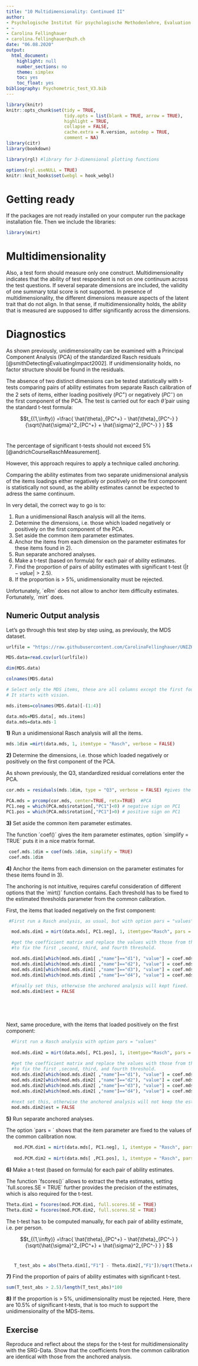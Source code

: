 ---
title: "10 Multidimensionality: Continued II"
author:
- Psychologische Institut für psychologische Methodenlehre, Evaluation und Statistik
- ~
- Carolina Fellinghauer
- carolina.fellinghauer@uzh.ch
date: "06.08.2020"
output:
  html_document:
    highlight: null
    number_sections: no
    theme: simplex
    toc: yes
    toc_float: yes
bibliography: Psychometric_test_V3.bib
---

```{r setup, include=FALSE}
library(knitr)
knitr::opts_chunk$set(tidy = TRUE, 
                      tidy.opts = list(blank = TRUE, arrow = TRUE), 
                      highlight = TRUE,
                      collapse = FALSE,
                      cache.extra = R.version, autodep = TRUE,
                      comment = NA)
library(citr)
library(bookdown)

library(rgl) #library for 3-dimensional plotting functions

options(rgl.useNULL = TRUE)
knitr::knit_hooks$set(webgl = hook_webgl)

```


# Getting ready

If the packages are not ready installed on your computer run the package installation file. Then we include the libraries:

```{r libraries, warning = FALSE, message = FALSE}
library(mirt)

```


# Multidimensionality

Also, a test form should measure only one construct. Multidimensionality indicates that the ability of test respondent is not on one continuum across the test questions. If several separate dimensions are included, the validity of one summary total score is not supported. In presence of multidimensionality, the different dimensions measure aspects of the latent trait that do not align. In that sense, if multidimensionality holds, the ability that is measured are supposed to differ significantly across the dimensions. 

# Diagnostics

As shown previously, unidimensionality can be examined with a Principal Component Analysis (PCA) of the standardized Rasch residuals [@smithDetectingEvaluatingImpact2002]. If unidimensionality holds, no factor structure should be found in the residuals. 

The absence of two distinct dimensions can be tested statistically with t-tests comparing pairs of ability estimates from separate Rasch calibration of the 2 sets of items, either loading positively ($PC^+$) or negatively ($PC^-$) on the first component of the PCA. The test is carried out for each $\hat{\theta}$ pair using the standard t-test formula:

$$t_{(1,\infty)} =\frac{ \hat{\theta}_{PC^+} - \hat{\theta}_{PC^-} }
                              {\sqrt{\hat{\sigma}^2_{PC^+} + \hat{\sigma}^2_{PC^-} }    } $$\

The percentage of significant t-tests should not exceed 5% [@andrichCourseRaschMeasurement]. 

However, this approach requires to apply a technique called *anchoring*. 

Comparing the ability estimates from two separate unidimensional analysis of the items loadings either negatively or positively on the first component is statistically not sound, as the ability estimates cannot be expected to adress the same continuum.

In very detail, the correct way to go is to: 

1) Run a unidimensional Rasch analysis will all the items.
2) Determine the dimensions, i.e. those which loaded negatively or positively on the first component of the PCA.
3) Set aside the common item parameter estimates.
4) Anchor the items from each dimension on the parameter estimates for these items found in 2).
5) Run separate anchored analyses.
6) Make a t-test (based on formula) for each pair of ability estimates. 
7) Find the proportion of pairs of ability estimates with significant t-test ($|t-value| > 2.5$).
8) If the proportion is > 5%, unidimensionality must be rejected.

Unfortunately, ´eRm´ does not allow to anchor item difficulty estimates. Fortunately, ´mirt´ does. 

## Numeric Output analysis

Let's go through this test step by step using, as previously, the MDS dataset. 

```{r sample size, warning = FALSE, message = FALSE, comment = FALSE}
urlfile = "https://raw.githubusercontent.com/CarolinaFellinghauer/UNIZH_HS2020_Rasch/master/WHO_MDS_course.csv?token=AB5GB4Z6VXD7GLH7H4YNXNC7GUNGU"

MDS.data=read.csv(url(urlfile))

dim(MDS.data)

colnames(MDS.data)

# Select only the MDS items, these are all columns except the first four. 
# It starts with vision.

mds.items=colnames(MDS.data)[-(1:4)]

data.mds=MDS.data[, mds.items]
data.mds=data.mds-1
```


**1)** Run a unidimensional Rasch analysis will all the items.

```{r unidimensional}

mds.1dim =mirt(data.mds, 1, itemtype = "Rasch", verbose = FALSE)

```



**2)** Determine the dimensions, i.e. those which loaded negatively or positively on the first component of the PCA.

As shown previously, the Q3, standardized residual correlations enter the PCA.

```{r PCA}
cor.mds = residuals(mds.1dim, type = "Q3", verbose = FALSE) #gives the correlation of the standardized residuals

PCA.mds = prcomp(cor.mds, center=TRUE, retx=TRUE)  #PCA
PC1.neg = which(PCA.mds$rotation[,"PC1"]<0) # negative sign on PC1
PC1.pos = which(PCA.mds$rotation[,"PC1"]>0) # positive sign on PC1
```


**3)** Set aside the common item parameter estimates.

The function ´coef()´ gives the item parameter estimates, option ´simplify = TRUE´ puts it in a nice
matrix format.

```{r coefficient}

 coef.mds.1dim = coef(mds.1dim, simplify = TRUE)
 coef.mds.1dim


```



**4)** Anchor the items from each dimension on the parameter estimates for these items found in 3).

The anchoring is not intuitive, requires careful consideration of different options that the ´mirt()´ function contains. Each threshold has to be fixed to the estimated thresholds parameter from the common calibration.

First, the items that loaded negatively on the first component: 

```{r anchoring_negatvie}

 #First run a Rasch analysis, as usual, but with option pars = "values"

  mod.mds.dim1 = mirt(data.mds[, PC1.neg], 1, itemtype="Rasch", pars = "values") 

  #get the coefficient matrix and replace the values with those from the common calibration
  #to fix the first ,second, third, and fourth threshold.

  mod.mds.dim1[which(mod.mds.dim1[ ,"name"]=="d1"), "value"] = coef.mds.1dim$items[PC1.neg,"d1"]
  mod.mds.dim1[which(mod.mds.dim1[ ,"name"]=="d2"), "value"] = coef.mds.1dim$items[PC1.neg,"d2"]
  mod.mds.dim1[which(mod.mds.dim1[ ,"name"]=="d3"), "value"] = coef.mds.1dim$items[PC1.neg,"d3"]
  mod.mds.dim1[which(mod.mds.dim1[ ,"name"]=="d4"), "value"] = coef.mds.1dim$items[PC1.neg,"d4"]
  
  #finally set this, otherwise the anchored analysis will kept fixed.
  mod.mds.dim1$est = FALSE
     
     

    
```

Next, same procedure, with the items that loaded positively on the first component: 


```{r anchor_positive}


  #First run a Rasch analysis with option pars = "values"
  
  mod.mds.dim2 = mirt(data.mds[, PC1.pos], 1, itemtype="Rasch", pars = "values") 
  
  #get the coefficient matrix and replace the values with those from the common calibration
  #to fix the first ,second, third, and fourth threshold.
  mod.mds.dim2[which(mod.mds.dim2[ ,"name"]=="d1"), "value"] = coef.mds.1dim$items[PC1.pos,"d1"]
  mod.mds.dim2[which(mod.mds.dim2[ ,"name"]=="d2"), "value"] = coef.mds.1dim$items[PC1.pos,"d2"]
  mod.mds.dim2[which(mod.mds.dim2[ ,"name"]=="d3"), "value"] = coef.mds.1dim$items[PC1.pos,"d3"]
  mod.mds.dim2[which(mod.mds.dim2[ ,"name"]=="d4"), "value"] = coef.mds.1dim$items[PC1.pos,"d4"]
  
  #next set this, otherwise the anchored analysis will not keep the estimates fixed. 
  mod.mds.dim2$est = FALSE

```


**5)** Run separate anchored analyses.

The option ´pars = ´ shows that the item parameter are fixed to the values of the common calibration now.
```{r anchored_analysis}
   
   mod.PCM.dim1 = mirt(data.mds[, PC1.neg], 1, itemtype = "Rasch", pars = mod.mds.dim1) #anchored analysis
   
   mod.PCM.dim2 = mirt(data.mds[ ,PC1.pos], 1, itemtype = "Rasch", pars = mod.mds.dim2) #anchored analysis

```

**6)** Make a t-test (based on formula) for each pair of ability estimates. 

The function ´fscores()´ allows to extract the theta estimates, setting ´full.scores.SE = TRUE´ further provides the precision of the estimates, which is also required for the t-test.

```{r theta}

Theta.dim1 = fscores(mod.PCM.dim1, full.scores.SE = TRUE)
Theta.dim2 = fscores(mod.PCM.dim2, full.scores.SE = TRUE)

```

The t-test has to be computed manually, for each pair of ability estimate, i.e. per person.

$$t_{(1,\infty)} =\frac{ \hat{\theta}_{PC^+} - \hat{\theta}_{PC^-} }
                              {\sqrt{\hat{\sigma}^2_{PC^+} + \hat{\sigma}^2_{PC^-} }    } $$\

```{r t.tests}

   T_test_abs = abs(Theta.dim1[,"F1"] - Theta.dim2[,"F1"])/sqrt(Theta.dim1[, "SE_F1"]^2 + Theta.dim2[,"SE_F1"]^2)

```


**7)** Find the proportion of pairs of ability estimates with significant t-test.

```{r prop.significant}

sum(T_test_abs > 2.5)/length(T_test_abs)*100

```


**8)** If the proportion is > 5%, unidimensionality must be rejected. Here, there are 10.5% of significant t-tests, that is too much to support the unidimensionality of the MDS-items. 


<div class="alert alert-danger"> 

# Exercise

Reproduce and reflect about the steps for the t-test for multidimensionality with the SRG-Data. 
Show that the coefficients from the common calibration are identical with those from the anchored analysis.


</div>
